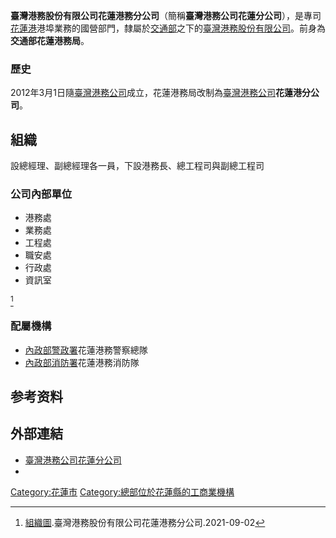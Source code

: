{{Infobox Company
| company_name = 臺灣港務股份有限公司<br>花蓮港務分公司
| company_name_en = Port of Hualien, Taiwan International Ports Corporation, Ltd
| abbreviated_name = <!--待查詢-->
| company_logo =
| company_type = [[股份有限公司|未上市公司]]（[[中華民國交通部|交通部]][[國營事業|國營事業]]）
| market_information = 
| ROC_UBN = <!--待查詢-->
| company_slogan = 
| foundation =成立年份未知 <!--待查詢--><br>2012年3月1日(公司化)（{{age in years and days|2012|03|01|age=no}}）
| location = {{ROC-TW}}<br>[[花蓮市|花蓮市]]海岸路66號
| zip_code = 97059| telephone_no = +886 3-8325131　
| key_people = [[助理副總經理|助理副總經理]]：陳榮聰
| industry = [[交通運輸|交通運輸業]]
| products = 港口經營
| capital = <!--待查詢 [[新臺幣|新台幣]]???元-->
| revenue = 
| operating_income = 
| profit = 
| num_employees = 
| accounting_period = 
| parent = 
| divisions = 
| subsid = 
| homepage = http://hl.twport.com.tw
| footnotes = 
| width = 
}}
{{台灣交通}}

'''臺灣港務股份有限公司花蓮港務分公司'''（簡稱'''臺灣港務公司花蓮分公司'''），是專司[[花蓮港|花蓮港]]港埠業務的國營部門，隸屬於[[中華民國交通部|交通部]]之下的[[臺灣港務股份有限公司|臺灣港務股份有限公司]]。前身為'''交通部花蓮港務局'''。

=== 歷史 ===
2012年3月1日隨[[臺灣港務公司|臺灣港務公司]]成立，花蓮港務局改制為[[臺灣港務公司|臺灣港務公司]]'''花蓮港分公司'''。

==組織==
設總經理、副總經理各一員，下設港務長、總工程司與副總工程司
===公司內部單位===
*港務處 
*業務處 
*工程處 
*職安處 
*行政處
*資訊室
<ref>[https://hl.twport.com.tw/chinese/cp.aspx 組織圖].臺灣港務股份有限公司花蓮港務分公司.2021-09-02</ref>

=== 配屬機構 ===
*[[內政部警政署|內政部警政署]]花蓮港務警察總隊
*[[內政部消防署|內政部消防署]]花蓮港務消防隊

== 参考资料 ==
{{Reflist}}

==外部連結==
*[http://hl.twport.com.tw 臺灣港務公司花蓮分公司]
*{{facebook|hualientwport|臺灣港務股份有限公司花蓮港務分公司}}

{{臺灣港務公司}}
{{wikisource|國營港務股份有限公司設置條例}}

[[Category:花蓮市|Category:花蓮市]]
[[Category:總部位於花蓮縣的工商業機構|Category:總部位於花蓮縣的工商業機構]]
